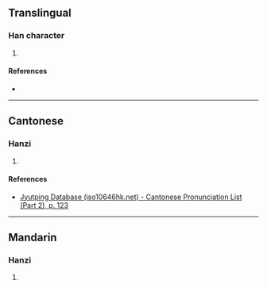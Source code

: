 {{character info/new}}
==Translingual==

===Han character===
{{Han char|rn=72|rad=日|as=12|sn=16|four=66046|canj=ARRJ|ids=⿰日單}}

# {{defn|Han|sort=日12}}

====References====
* {{Han ref|kx=0499.400|dkj=14151|dj=0869.110|hdz=21536.090|uh=66BA|ud=26298|bh=E9BB|bd=59835}}

----

==Cantonese==

===Hanzi===
{{yue-hanzi|jyut=[[taan2]]|y=taan2}}

# {{defn|lang=yue|sort=日12}}

====References====
* [http://www.iso10646hk.net/jp/document/download.jsp Jyutping Database (iso10646hk.net) - Cantonese Pronunciation List (Part 2), p. 123]

----

==Mandarin==

===Hanzi===
{{cmn-hanzi|pin=[[dàn]] ([[dan4]])|wg=tan<sup>4</sup>}}

# {{defn|lang=cmn|sort=日12}}